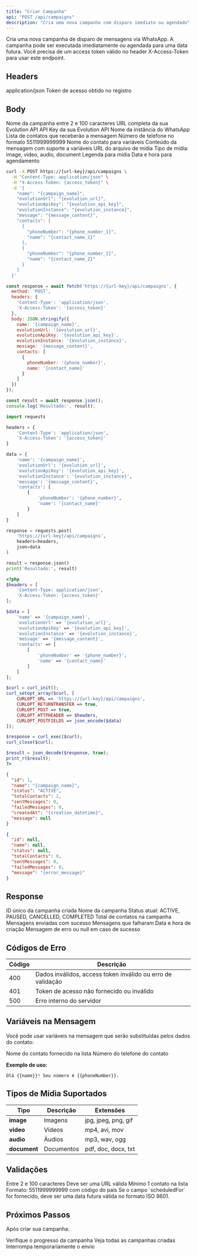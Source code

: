 ```yaml
---
title: "Criar Campanha"
api: "POST /api/campaigns"
description: "Cria uma nova campanha com disparo imediato ou agendado"
---
```


<Note>
Cria uma nova campanha de disparo de mensagens via WhatsApp. A campanha pode ser executada imediatamente ou agendada para uma data futura.
</Note>

<Warning>
Você precisa de um access token válido no header X-Access-Token para usar este endpoint.
</Warning>

## Headers

<ParamField header="Content-Type" type="string" required>
  application/json
</ParamField>

<ParamField header="X-Access-Token" type="string" required>
  Token de acesso obtido no registro
</ParamField>

## Body

<ParamField body="name" type="string" required>
  Nome da campanha entre 2 e 100 caracteres
</ParamField>

<ParamField body="evolutionUrl" type="string" required>
  URL completa da sua Evolution API
</ParamField>

<ParamField body="evolutionApiKey" type="string" required>
  API Key da sua Evolution API
</ParamField>

<ParamField body="evolutionInstance" type="string" required>
  Nome da instância do WhatsApp
</ParamField>

<ParamField body="contacts" type="array" required>
  Lista de contatos que receberão a mensagem

  <Expandable title="contacts[]">
    <ParamField body="phoneNumber" type="string" required>
      Número de telefone no formato 5511999999999
    </ParamField>
    <ParamField body="name" type="string">
      Nome do contato para variáveis
    </ParamField>
  </Expandable>
</ParamField>

<ParamField body="message" type="string" required>
  Conteúdo da mensagem com suporte a variáveis
</ParamField>

<ParamField body="mediaUrl" type="string">
  URL do arquivo de mídia
</ParamField>

<ParamField body="mediaType" type="string">
  Tipo de mídia: image, video, audio, document
</ParamField>

<ParamField body="caption" type="string">
  Legenda para mídia
</ParamField>

<ParamField body="scheduledFor" type="datetime">
  Data e hora para agendamento
</ParamField>

<RequestExample>

```bash cURL
curl -X POST https://{url-key}/api/campaigns \
  -H "Content-Type: application/json" \
  -H "X-Access-Token: {access_token}" \
  -d '{
    "name": "{campaign_name}",
    "evolutionUrl": "{evolution_url}",
    "evolutionApiKey": "{evolution_api_key}",
    "evolutionInstance": "{evolution_instance}",
    "message": "{message_content}",
    "contacts": [
      {
        "phoneNumber": "{phone_number_1}",
        "name": "{contact_name_1}"
      },
      {
        "phoneNumber": "{phone_number_2}",
        "name": "{contact_name_2}"
      }
    ]
  }'
```

```javascript JavaScript
const response = await fetch('https://{url-key}/api/campaigns', {
  method: 'POST',
  headers: {
    'Content-Type': 'application/json',
    'X-Access-Token': '{access_token}'
  },
  body: JSON.stringify({
    name: '{campaign_name}',
    evolutionUrl: '{evolution_url}',
    evolutionApiKey: '{evolution_api_key}',
    evolutionInstance: '{evolution_instance}',
    message: '{message_content}',
    contacts: [
      {
        phoneNumber: '{phone_number}',
        name: '{contact_name}'
      }
    ]
  })
});

const result = await response.json();
console.log('Resultado:', result);
```

```python Python
import requests

headers = {
    'Content-Type': 'application/json',
    'X-Access-Token': '{access_token}'
}

data = {
    'name': '{campaign_name}',
    'evolutionUrl': '{evolution_url}',
    'evolutionApiKey': '{evolution_api_key}',
    'evolutionInstance': '{evolution_instance}',
    'message': '{message_content}',
    'contacts': [
        {
            'phoneNumber': '{phone_number}',
            'name': '{contact_name}'
        }
    ]
}

response = requests.post(
    'https://{url-key}/api/campaigns',
    headers=headers,
    json=data
)

result = response.json()
print('Resultado:', result)
```

```php PHP
<?php
$headers = [
    'Content-Type: application/json',
    'X-Access-Token: {access_token}'
];

$data = [
    'name' => '{campaign_name}',
    'evolutionUrl' => '{evolution_url}',
    'evolutionApiKey' => '{evolution_api_key}',
    'evolutionInstance' => '{evolution_instance}',
    'message' => '{message_content}',
    'contacts' => [
        [
            'phoneNumber' => '{phone_number}',
            'name' => '{contact_name}'
        ]
    ]
];

$curl = curl_init();
curl_setopt_array($curl, [
    CURLOPT_URL => 'https://{url-key}/api/campaigns',
    CURLOPT_RETURNTRANSFER => true,
    CURLOPT_POST => true,
    CURLOPT_HTTPHEADER => $headers,
    CURLOPT_POSTFIELDS => json_encode($data)
]);

$response = curl_exec($curl);
curl_close($curl);

$result = json_decode($response, true);
print_r($result);
?>
```

</RequestExample>

<ResponseExample>

```json Sucesso (201 Created)
{
  "id": 1,
  "name": "{campaign_name}",
  "status": "ACTIVE",
  "totalContacts": 2,
  "sentMessages": 0,
  "failedMessages": 0,
  "createdAt": "{creation_datetime}",
  "message": null
}
```

```json Erro (400 Bad Request)
{
  "id": null,
  "name": null,
  "status": null,
  "totalContacts": 0,
  "sentMessages": 0,
  "failedMessages": 0,
  "message": "{error_message}"
}
```

</ResponseExample>

## Response

<ResponseField name="id" type="number">
  ID único da campanha criada
</ResponseField>

<ResponseField name="name" type="string">
  Nome da campanha
</ResponseField>

<ResponseField name="status" type="string">
  Status atual: ACTIVE, PAUSED, CANCELLED, COMPLETED
</ResponseField>

<ResponseField name="totalContacts" type="number">
  Total de contatos na campanha
</ResponseField>

<ResponseField name="sentMessages" type="number">
  Mensagens enviadas com sucesso
</ResponseField>

<ResponseField name="failedMessages" type="number">
  Mensagens que falharam
</ResponseField>

<ResponseField name="createdAt" type="datetime">
  Data e hora de criação
</ResponseField>

<ResponseField name="message" type="string">
  Mensagem de erro ou null em caso de sucesso
</ResponseField>

## Códigos de Erro

| Código | Descrição |
|--------|-----------|
| 400 | Dados inválidos, access token inválido ou erro de validação |
| 401 | Token de acesso não fornecido ou inválido |
| 500 | Erro interno do servidor |

## Variáveis na Mensagem

Você pode usar variáveis na mensagem que serão substituídas pelos dados do contato:

<CardGroup cols={2}>
  <Card title="{{name}}" icon="user" color="#16a34a">
    Nome do contato fornecido na lista
  </Card>
  <Card title="{{phoneNumber}}" icon="phone" color="#6366f1">
    Número do telefone do contato
  </Card>
</CardGroup>

**Exemplo de uso:**
```
Olá {{name}}! Seu número é {{phoneNumber}}.
```

## Tipos de Mídia Suportados

| Tipo | Descrição | Extensões |
|------|-----------|-----------|
| **image** | Imagens | jpg, jpeg, png, gif |
| **video** | Vídeos | mp4, avi, mov |
| **audio** | Áudios | mp3, wav, ogg |
| **document** | Documentos | pdf, doc, docx, txt |

## Validações

<CardGroup cols={2}>
  <Card title="Nome da Campanha" icon="text" color="#16a34a">
    Entre 2 e 100 caracteres
  </Card>
  <Card title="URL Evolution" icon="link" color="#6366f1">
    Deve ser uma URL válida
  </Card>
  <Card title="Contatos" icon="users" color="#8b5cf6">
    Mínimo 1 contato na lista
  </Card>
  <Card title="Formato do Telefone" icon="phone" color="#f59e0b">
    Formato: 5511999999999 com código do país
  </Card>
</CardGroup>

<Note>
Se o campo `scheduledFor` for fornecido, deve ser uma data futura válida no formato ISO 8601.
</Note>

## Próximos Passos

Após criar sua campanha:

<CardGroup cols={3}>
  <Card title="Consultar Status" icon="magnifying-glass" href="/api-reference/campaigns/get">
    Verifique o progresso da campanha
  </Card>
  <Card title="Listar Campanhas" icon="list" href="/api-reference/campaigns/list">
    Veja todas as campanhas criadas
  </Card>
  <Card title="Pausar Campanha" icon="pause" href="/api-reference/campaigns/pause">
    Interrompa temporariamente o envio
  </Card>
</CardGroup>